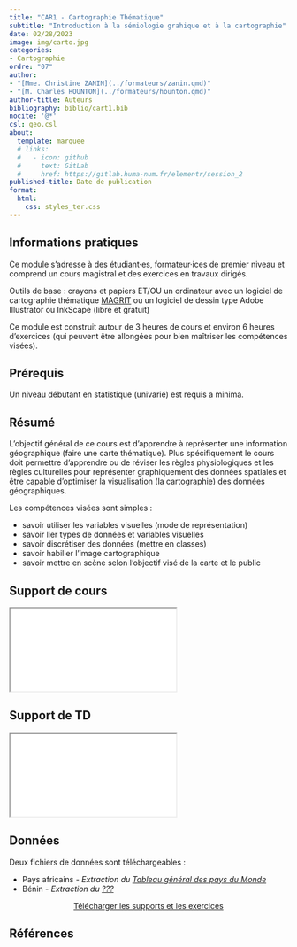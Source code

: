```yaml
---
title: "CAR1 - Cartographie Thématique"
subtitle: "Introduction à la sémiologie grahique et à la cartographie"
date: 02/28/2023
image: img/carto.jpg
categories: 
- Cartographie
ordre: "07" 
author: 
- "[Mme. Christine ZANIN](../formateurs/zanin.qmd)"
- "[M. Charles HOUNTON](../formateurs/hounton.qmd)"
author-title: Auteurs
bibliography: biblio/cart1.bib
nocite: '@*'
csl: geo.csl
about:
  template: marquee
  # links:
  #   - icon: github
  #     text: GitLab
  #     href: https://gitlab.huma-num.fr/elementr/session_2
published-title: Date de publication 
format:
  html: 
    css: styles_ter.css
---
```


## <i class="bi bi-info-circle"></i> Informations pratiques

Ce module s'adresse à des étudiant·es, formateur·ices de premier niveau et comprend un cours magistral et des exercices en travaux dirigés.

Outils de base : crayons et papiers ET/OU un ordinateur avec un logiciel de cartographie thématique [MAGRIT](http://magrit.cnrs.fr) ou un logiciel de dessin type Adobe Illustrator ou InkScape (libre et gratuit)

Ce module est construit autour de 3 heures de cours et environ 6 heures d'exercices (qui peuvent être allongées pour bien maîtriser les compétences visées).

</div>

## <i class="bi bi-ui-checks-grid"></i> Prérequis

Un niveau débutant en statistique (univarié) est requis a minima.

## <i class="bi bi-bookmark"></i> Résumé

L'objectif général de ce cours est d'apprendre à représenter une information géographique (faire une carte thématique). Plus spécifiquement le cours doit permettre d'apprendre ou de réviser les règles physiologiques et les règles culturelles pour représenter graphiquement des données spatiales et être capable d'optimiser la visualisation (la cartographie) des données géographiques.

Les compétences visées sont simples :

-   savoir utiliser les variables visuelles (mode de représentation)
-   savoir lier types de données et variables visuelles
-   savoir discrétiser des données (mettre en classes)
-   savoir habiller l'image cartographique
-   savoir mettre en scène selon l'objectif visé de la carte et le public

## <i class="bi bi-person-video3"></i> Support de cours


<iframe class="slide" src="../modules/support/car1_cours.pdf">

</iframe>


## <i class="bi bi-person-video3"></i> Support de TD

<iframe class="slide" src="../modules/support/car1_exos.pdf">

</iframe>


## <i class="bi bi-clipboard-data"></i> Données

Deux fichiers de données sont téléchargeables :

-   Pays africains - *Extraction du [Tableau général des pays du Monde](../donnees/gen_monde.qmd)*
-   Bénin - *Extraction du [???](../donnees/gen_monde.qmd)*

<center><a href="https://bit.ly/3JvoE96" class="btn btn-info" role="button" aria-disabled="true" target="_blank" rel="noopener noreferrer"><i class="bi bi-cloud-arrow-down"></i> Télécharger les supports \n et les exercices </a></center>

## <i class="bi bi-file-earmark-text"></i> Références

::: {#refs}
:::

